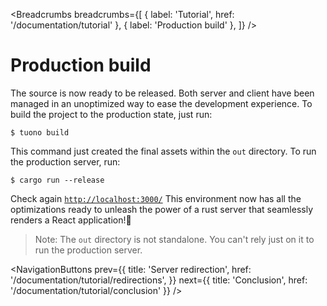 
<MetaTags
  title="Tuono - Building for production"
  canonical="https://tuono.dev/documentation/tutorial/production"
  description="Learn how to build the production project and run the optimize version"
/>


<Breadcrumbs
  breadcrumbs={[
    { label: 'Tutorial', href: '/documentation/tutorial' },
    { label: 'Production build' },
  ]}
/>

# Production build

The source is now ready to be released. Both server and client have been managed in an unoptimized way
to ease the development experience. To build the project to the production state, just run:

```shell
$ tuono build
```

This command just created the final assets within the `out` directory. To run the production server,
run:

```shell
$ cargo run --release
```

Check again [`http://localhost:3000/`](http://localhost:3000/) This environment now has all the
optimizations ready to unleash the power of a rust server that seamlessly renders a React application!🚀

> Note: The `out` directory is not standalone. You can't rely just on it to run the production server.


<NavigationButtons
  prev={{
    title: 'Server redirection',
    href: '/documentation/tutorial/redirections',
  }}
  next={{ title: 'Conclusion', href: '/documentation/tutorial/conclusion' }}
/>
